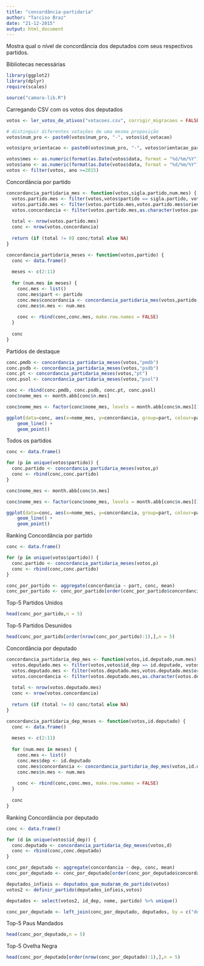 ```yaml
---
title: "concordância-partidaria"
author: "Tarciso Braz"
date: "21-12-2015"
output: html_document
---
```

  
Mostra qual o nível de concordância dos deputados com seus respectivos partidos. 


Bibliotecas necessárias 

```r
library(ggplot2)
library(dplyr)
require(scales)

source("camara-lib.R")
```

Carregando CSV com os votos dos deputados

```r
votos <- ler_votos_de_ativos("votacoes.csv", corrigir_migracoes = FALSE, limpar.votos = FALSE)

# distinguir diferentes votações de uma mesma proposição
votos$num_pro <- paste0(votos$num_pro, "-", votos$id_votacao)

votos$pro_orientacao <- paste0(votos$num_pro, "-", votos$orientacao_partido)

votos$mes <- as.numeric(format(as.Date(votos$data, format = "%d/%m/%Y"),'%m'))
votos$ano <- as.numeric(format(as.Date(votos$data, format = "%d/%m/%Y"),'%Y'))
votos <- filter(votos, ano >=2015)
```

Concordância por partido

```r

concordancia_partidaria_mes <- function(votos,sigla.partido,num.mes) {
  votos.partido.mes <- filter(votos,votos$partido == sigla.partido, votos$mes == num.mes)
  votos.partido.mes <- filter(votos.partido.mes,votos.partido.mes$orientacao_partido != "liberado" & votos.partido.mes$orientacao_partido != "NA" & votos.partido.mes$voto != "art. 17")
  votos.concordancia <- filter(votos.partido.mes,as.character(votos.partido.mes$voto) == as.character(votos.partido.mes$orientacao_partido))
  
  total <- nrow(votos.partido.mes)
  conc <- nrow(votos.concordancia)
  
  return (if (total != 0) conc/total else NA)
}

concordancia_partidaria_meses <- function(votos,partido) {
  conc <- data.frame()
  
  meses <- c(2:11)
  
  for (num.mes in meses) {
    conc.mes <- list()
    conc.mes$part <- partido
    conc.mes$concordancia <- concordancia_partidaria_mes(votos,partido,num.mes)
    conc.mes$n.mes <- num.mes
    
    conc <- rbind(conc,conc.mes, make.row.names = FALSE)
  }
  
  conc
}

```

Partidos de destaque

```r

conc.pmdb <- concordancia_partidaria_meses(votos,"pmdb")
conc.psdb <- concordancia_partidaria_meses(votos,"psdb")
conc.pt <- concordancia_partidaria_meses(votos,"pt")
conc.psol <- concordancia_partidaria_meses(votos,"psol")

conc <- rbind(conc.pmdb, conc.psdb, conc.pt, conc.psol)
conc$nome_mes <- month.abb[conc$n.mes]

conc$nome_mes <- factor(conc$nome_mes, levels = month.abb[conc$n.mes][1:10])

ggplot(data=conc, aes(x=nome_mes, y=concordancia, group=part, colour=part)) +
    geom_line() +
    geom_point()

```

Todos os partidos

```r

conc <- data.frame()

for (p in unique(votos$partido)) {
  conc.partido <- concordancia_partidaria_meses(votos,p)
  conc <- rbind(conc,conc.partido)
}

conc$nome_mes <- month.abb[conc$n.mes]

conc$nome_mes <- factor(conc$nome_mes, levels = month.abb[conc$n.mes][1:10])

ggplot(data=conc, aes(x=nome_mes, y=concordancia, group=part, colour=part)) +
    geom_line() +
    geom_point()

```

Ranking Concordância por partido

```r

conc <- data.frame()

for (p in unique(votos$partido)) {
  conc.partido <- concordancia_partidaria_meses(votos,p)
  conc <- rbind(conc,conc.partido)
}

conc_por_partido <- aggregate(concordancia ~ part, conc, mean)
conc_por_partido <- conc_por_partido[order(conc_por_partido$concordancia,decreasing = TRUE),]

```

Top-5 Partidos Unidos

```r
head(conc_por_partido,n = 5)

```

Top-5 Partidos Desunidos

```r
head(conc_por_partido[order(nrow(conc_por_partido):1),],n = 5)

```

Concordância por deputado

```r

concordancia_partidaria_dep_mes <- function(votos,id.deputado,num.mes) {
  votos.deputado.mes <- filter(votos,votos$id_dep == id.deputado, votos$mes == num.mes)
  votos.deputado.mes <- filter(votos.deputado.mes,votos.deputado.mes$orientacao_partido != "liberado" & votos.deputado.mes$orientacao_partido != "NA" & votos.deputado.mes$voto != "art. 17")
  votos.concordancia <- filter(votos.deputado.mes,as.character(votos.deputado.mes$voto) == as.character(votos.deputado.mes$orientacao_partido))
  
  total <- nrow(votos.deputado.mes)
  conc <- nrow(votos.concordancia)
  
  return (if (total != 0) conc/total else NA)
}

concordancia_partidaria_dep_meses <- function(votos,id.deputado) {
  conc <- data.frame()
  
  meses <- c(2:11)
  
  for (num.mes in meses) {
    conc.mes <- list()
    conc.mes$dep <- id.deputado
    conc.mes$concordancia <- concordancia_partidaria_dep_mes(votos,id.deputado,num.mes)
    conc.mes$n.mes <- num.mes
    
    conc <- rbind(conc,conc.mes, make.row.names = FALSE)
  }
  
  conc
}

```

Ranking Concordância por deputado

```r

conc <- data.frame()

for (d in unique(votos$id_dep)) {
  conc.deputado <- concordancia_partidaria_dep_meses(votos,d)
  conc <- rbind(conc,conc.deputado)
}

conc_por_deputado <- aggregate(concordancia ~ dep, conc, mean)
conc_por_deputado <- conc_por_deputado[order(conc_por_deputado$concordancia,decreasing = TRUE),]

deputados_infieis <- deputados_que_mudaram_de_partido(votos)
votos2 <- definir_partido(deputados_infieis,votos)

deputados <- select(votos2, id_dep, nome, partido) %>% unique()

conc_por_deputado <- left_join(conc_por_deputado, deputados, by = c("dep" = "id_dep"))


```

Top-5 Paus Mandados

```r
head(conc_por_deputado,n = 5)

```

Top-5 Ovelha Negra

```r
head(conc_por_deputado[order(nrow(conc_por_deputado):1),],n = 5)
```